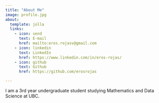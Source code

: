 ```yaml
---
title: "About Me"
image: profile.jpg
about:
  template: jolla
  links:
    - icon: send
      text: E-mail
      href: mailto:eros.rojasv@gmail.com
    - icon: linkedin
      text: LinkedIn
      href: https://www.linkedin.com/in/eros-rojas/
    - icon: github
      text: Github
      href: https://github.com/erosrojas

---
```


I am a 3rd year undergraduate student studying Mathematics and Data Science at UBC. 